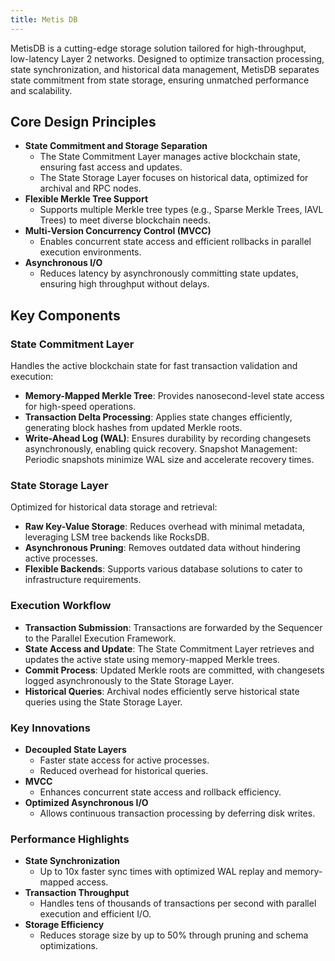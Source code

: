 ```yaml
---
title: Metis DB
---
```


MetisDB is a cutting-edge storage solution tailored for high-throughput, low-latency Layer 2 networks. Designed to optimize transaction processing, state synchronization, and historical data management, MetisDB separates state commitment from state storage, ensuring unmatched performance and scalability.

## Core Design Principles

- **State Commitment and Storage Separation**
  - The State Commitment Layer manages active blockchain state, ensuring fast access and updates.
  - The State Storage Layer focuses on historical data, optimized for archival and RPC nodes.
- **Flexible Merkle Tree Support**
  - Supports multiple Merkle tree types (e.g., Sparse Merkle Trees, IAVL Trees) to meet diverse blockchain needs.
- **Multi-Version Concurrency Control (MVCC)**
  - Enables concurrent state access and efficient rollbacks in parallel execution environments.
- **Asynchronous I/O**
  - Reduces latency by asynchronously committing state updates, ensuring high throughput without delays.

## Key Components

### State Commitment Layer

Handles the active blockchain state for fast transaction validation and execution:

- **Memory-Mapped Merkle Tree**: Provides nanosecond-level state access for high-speed operations.
- **Transaction Delta Processing**: Applies state changes efficiently, generating block hashes from updated Merkle roots.
- **Write-Ahead Log (WAL)**: Ensures durability by recording changesets asynchronously, enabling quick recovery.
  Snapshot Management: Periodic snapshots minimize WAL size and accelerate recovery times.

### State Storage Layer

Optimized for historical data storage and retrieval:

- **Raw Key-Value Storage**: Reduces overhead with minimal metadata, leveraging LSM tree backends like RocksDB.
- **Asynchronous Pruning**: Removes outdated data without hindering active processes.
- **Flexible Backends**: Supports various database solutions to cater to infrastructure requirements.

### Execution Workflow

- **Transaction Submission**: Transactions are forwarded by the Sequencer to the Parallel Execution Framework.
- **State Access and Update**: The State Commitment Layer retrieves and updates the active state using memory-mapped Merkle trees.
- **Commit Process**: Updated Merkle roots are committed, with changesets logged asynchronously to the State Storage Layer.
- **Historical Queries**: Archival nodes efficiently serve historical state queries using the State Storage Layer.

### Key Innovations

- **Decoupled State Layers**
  - Faster state access for active processes.
  - Reduced overhead for historical queries.
- **MVCC**
  - Enhances concurrent state access and rollback efficiency.
- **Optimized Asynchronous I/O**
  - Allows continuous transaction processing by deferring disk writes.

### Performance Highlights

- **State Synchronization**
  - Up to 10x faster sync times with optimized WAL replay and memory-mapped access.
- **Transaction Throughput**
  - Handles tens of thousands of transactions per second with parallel execution and efficient I/O.
- **Storage Efficiency**
  - Reduces storage size by up to 50% through pruning and schema optimizations.
